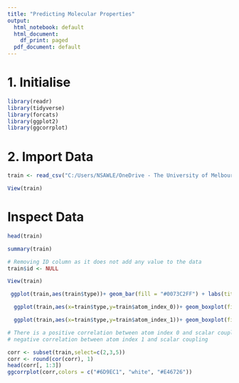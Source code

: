 ```yaml
---
title: "Predicting Molecular Properties"
output:
  html_notebook: default
  html_document:
    df_print: paged
  pdf_document: default
---
```


# 1. Initialise 

```r
library(readr)
library(tidyverse)
library(forcats)
library(ggplot2)
library(ggcorrplot)
```
# 2. Import Data

```r

train <- read_csv("C:/Users/NSAWLE/OneDrive - The University of Melbourne/Desktop/Molecule/train_.csv")

View(train)

```
# Inspect Data

```r
head(train)
```
```r
summary(train)
```
```r
# Removing ID column as it does not add any value to the data
train$id <- NULL 

View(train)

 ggplot(train,aes(train$type))+ geom_bar(fill = "#0073C2FF") + labs(title="Distribution of molecule types", x="Molecule Type")

```
```r
  ggplot(train,aes(x=train$type,y=train$atom_index_0))+ geom_boxplot(fill = "skyblue") + labs(title="Distribution of molecule types", x="Molecule Type", y="Atom Index 0")
```

```r
  ggplot(train,aes(x=train$type,y=train$atom_index_1))+ geom_boxplot(fill = "skyblue") + labs(title="Distribution of molecule types", x="Molecule Type", y="Atom Index 1")
```
```r

# There is a positive correlation between atom index 0 and scalar coupling and 
# negative correlation between atom index 1 and scalar coupling

corr <- subset(train,select=c(2,3,5))
corr <- round(cor(corr), 1)
head(corr[, 1:3])
ggcorrplot(corr,colors = c("#6D9EC1", "white", "#E46726"))


```







